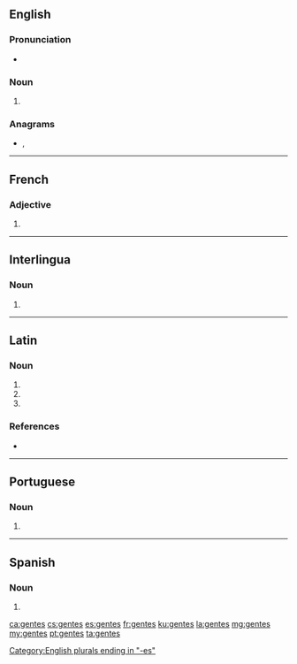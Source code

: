 ==English==

===Pronunciation===
* {{IPA|/ˈdʒɛn.tiːz/|/ˈdʒɛn.teɪz/|lang=en}}

===Noun===
{{head|en|noun plural form}}

# {{plural of|gens|lang=en}}

===Anagrams===
* {{l|en|genets}}, {{l|en|tenges}}

[[Category:English plurals ending in "-es"]]

----

==French==

===Adjective===
{{head|fr|adjective form}}

# {{feminine plural of|gent|lang=fr}}

----

==Interlingua==

===Noun===
{{head|ia|noun plural form}}

# {{plural of|gente|lang=ia}}

----

==Latin==

===Noun===
{{la-noun-form|gentēs}}

# {{inflection of|gēns||nom|p|lang=la}}
# {{inflection of|gēns||acc|p|lang=la}}
# {{inflection of|gēns||voc|p|lang=la}}

===References===
* {{R:du Cange}}

----

==Portuguese==

===Noun===
{{head|pt|noun form}}

# {{pt-noun form of|gente|onlyf|pl}}

----

==Spanish==

===Noun===
{{head|es|noun form}}

# {{plural of|gente|lang=es}}

[[ca:gentes]]
[[cs:gentes]]
[[es:gentes]]
[[fr:gentes]]
[[ku:gentes]]
[[la:gentes]]
[[mg:gentes]]
[[my:gentes]]
[[pt:gentes]]
[[ta:gentes]]